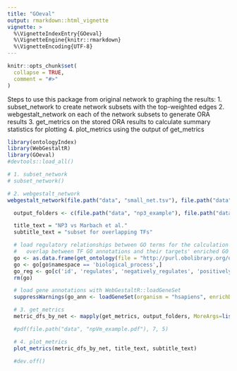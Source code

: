 ```yaml
---
title: "GOeval"
output: rmarkdown::html_vignette
vignette: >
  %\VignetteIndexEntry{GOeval}
  %\VignetteEngine{knitr::rmarkdown}
  %\VignetteEncoding{UTF-8}
---
```


```r
knitr::opts_chunk$set(
  collapse = TRUE,
  comment = "#>"
)
```

Steps to use this package from original network to graphing the results:
1. subset_network to create network subsets with the top-weighted edges
2. webgestalt_network on each of the network subsets to generate ORA results
3. get_metrics on the stored ORA results to calculate summary statistics for plotting
4. plot_metrics using the output of get_metrics

```r
library(ontologyIndex)
library(WebGestaltR)
library(GOeval)
#devtools::load_all()
```

```r
# 1. subset_network
# subset_network()

# 2. webgestalt_network
webgestalt_network(file.path("data", "small_net.tsv"), file.path("data", "small_net_gene_universe.txt"), file.path("data", "small_net_output"), "small_net_194", permutations = 2)
```

```r
  output_folders <- c(file.path("data", "np3_example"), file.path("data", "marbach_example"))

  title_text = "NP3 vs Marbach et al."
  subtitle_text = "subset for overlapping TFs"

  # load regulatory relationships between GO terms for the calculation of
  #   overlap between TF GO annotations and their targets' enriched GO terms
  go <- as.data.frame(get_ontology(file = "http://purl.obolibrary.org/obo/go/go-basic.obo", extract_tags = "everything"))
  go <- go[go$namespace == 'biological_process',]
  go_reg <- go[c('id', 'regulates', 'negatively_regulates', 'positively_regulates')]
  rm(go)

  # load gene annotations with WebGestaltR::loadGeneSet
  suppressWarnings(go_ann <- loadGeneSet(organism = "hsapiens", enrichDatabase = "geneontology_Biological_Process_noRedundant", hostName = "https://www.webgestalt.org/")$geneSet)

  # 3. get_metrics
  metric_dfs_by_net <- mapply(get_metrics, output_folders, MoreArgs=list(get_percent = TRUE, get_mean = TRUE, get_median = TRUE, get_annotation_overlap = TRUE, go_ann = go_ann, go_reg = go_reg, parallel = FALSE), SIMPLIFY = FALSE)

  #pdf(file.path("data", "npVm_example.pdf"), 7, 5)

  # 4. plot_metrics
  plot_metrics(metric_dfs_by_net, title_text, subtitle_text)

  #dev.off()
```
